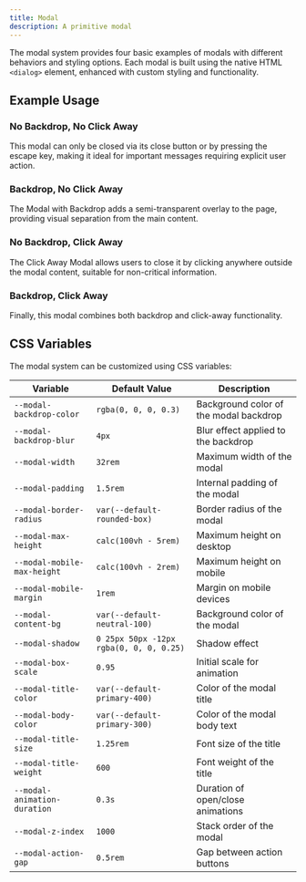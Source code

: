 ```yaml
---
title: Modal
description: A primitive modal
---
```


The modal system provides four basic examples of modals with different behaviors and styling options. Each modal is built using the native HTML `<dialog>` element, enhanced with custom styling and functionality.

## Example Usage
### No Backdrop, No Click Away

This modal can only be closed via its close button or by pressing the escape key, making it ideal for important messages requiring explicit user action.

<ShowComponent filePath="./src/components/modals/ButtonCloseModal.html">
    <ButtonCloseModal/>
</ShowComponent>

### Backdrop, No Click Away

The Modal with Backdrop adds a semi-transparent overlay to the page, providing visual separation from the main content.

<ShowComponent filePath="./src/components/modals/BackdropModal.html">
    <BackdropModal/>
</ShowComponent>

### No Backdrop, Click Away

The Click Away Modal allows users to close it by clicking anywhere outside the modal content, suitable for non-critical information.

<ShowComponent filePath="./src/components/modals/ClickAwayCloseModal.html">
    <ClickAwayCloseModal/>
</ShowComponent>

### Backdrop, Click Away

Finally, this modal combines both backdrop and click-away functionality.

<ShowComponent filePath="./src/components/modals/BackdropCloseModal.html">
    <BackdropCloseModal/>
</ShowComponent>


## CSS Variables

The modal system can be customized using CSS variables:

| Variable | Default Value | Description |
|----------|---------------|-------------|
| `--modal-backdrop-color` | `rgba(0, 0, 0, 0.3)` | Background color of the modal backdrop |
| `--modal-backdrop-blur` | `4px` | Blur effect applied to the backdrop |
| `--modal-width` | `32rem` | Maximum width of the modal |
| `--modal-padding` | `1.5rem` | Internal padding of the modal |
| `--modal-border-radius` | `var(--default-rounded-box)` | Border radius of the modal |
| `--modal-max-height` | `calc(100vh - 5rem)` | Maximum height on desktop |
| `--modal-mobile-max-height` | `calc(100vh - 2rem)` | Maximum height on mobile |
| `--modal-mobile-margin` | `1rem` | Margin on mobile devices |
| `--modal-content-bg` | `var(--default-neutral-100)` | Background color of the modal |
| `--modal-shadow` | `0 25px 50px -12px rgba(0, 0, 0, 0.25)` | Shadow effect |
| `--modal-box-scale` | `0.95` | Initial scale for animation |
| `--modal-title-color` | `var(--default-primary-400)` | Color of the modal title |
| `--modal-body-color` | `var(--default-primary-300)` | Color of the modal body text |
| `--modal-title-size` | `1.25rem` | Font size of the title |
| `--modal-title-weight` | `600` | Font weight of the title |
| `--modal-animation-duration` | `0.3s` | Duration of open/close animations |
| `--modal-z-index` | `1000` | Stack order of the modal |
| `--modal-action-gap` | `0.5rem` | Gap between action buttons |
